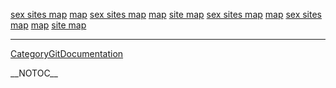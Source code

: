 <a href= http://sitemap.x10hosting.com/map4.html >sex sites map</a>   <a href= http://sitemap.x10hosting.com/map8.html >map</a>   <a href= http://sitemap.ifastnet.com/map14.html >sex sites map</a>   <a href= http://sitemap.ifastnet.com/map15.html >map</a>   <a href= http://sitemap.x10hosting.com/map2.html >site map</a>   <a href= http://sitemap.x10hosting.com/map5.html >sex sites map</a>   <a href= http://sitemap.x10hosting.com/map6.html >map</a>   <a href= http://sitemap.ifastnet.com/map13.html >sex sites map</a>   <a href= http://sitemap.ifastnet.com/map12.html >map</a>   <a href= http://sitemap.x10hosting.com/map7.html >site map</a>
----
[[CategoryGitDocumentation]]

__NOTOC__